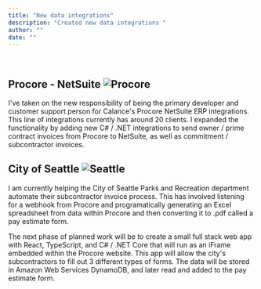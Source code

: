 ```yaml
---
title: "New data integrations"
description: "Created new data integrations "
author: ""
date: ""
---
```


<br />

## Procore - NetSuite ![Procore](/src/assets/images/procore.png)

I've taken on the new responsibility of being the primary developer and customer support person for Calance's Procore NetSuite ERP integrations. This line of integrations currently has around 20 clients. I expanded the functionality by adding new C# / .NET integrations to send owner / prime contract invoices from Procore to NetSuite, as well as commitment / subcontractor invoices.

## City of Seattle ![Seattle](/src/assets/images/seattle.png)

I am currently helping the City of Seattle Parks and Recreation department automate their subcontractor invoice process. This has involved listening for a webhook from Procore and programatically generating an Excel spreadsheet from data within Procore and then converting it to .pdf called a pay estimate form.

The next phase of planned work will be to create a small full stack web app with React, TypeScript, and C# / .NET Core that will run as an iFrame embedded within the Procore website. This app will allow the city's subcontractors to fill out 3 different types of forms. The data will be stored in Amazon Web Services DynamoDB, and later read and added to the pay estimate form.
